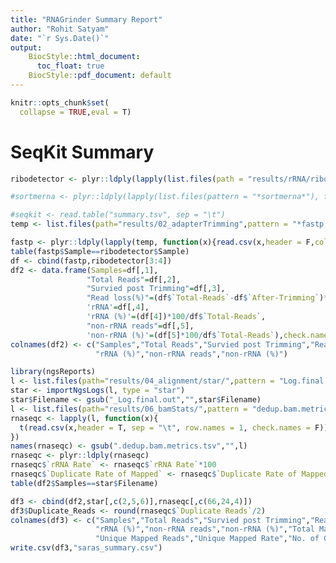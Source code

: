 ---
title: "RNAGrinder Summary Report"
author: "Rohit Satyam"
date: "`r Sys.Date()`"
output: 
    BiocStyle::html_document:
      toc_float: true
    BiocStyle::pdf_document: default
---

```{r setup, include=FALSE}
knitr::opts_chunk$set(
  collapse = TRUE,eval = T)
```

# SeqKit Summary


```{r}
ribodetector <- plyr::ldply(lapply(list.files(path = "results/rRNA/ribodetector/",pattern = "*_ribodetector_results.txt*",full.names = TRUE), function(x){read.csv(x,header = F, col.names = c("Sample","Total-Reads","rRna","non-rRNA"), check.names = F)}))

#sortmerna <- plyr::ldply(lapply(list.files(pattern = "*sortmerna*"), function(x){read.csv(x,header = F,col.names = c("Sample","Total-Reads","rRna","non-rRNA"), check.names = F)}))

#seqkit <- read.table("summary.tsv", sep = "\t")
temp <- list.files(path="results/02_adapterTrimming",pattern = "*fastp.txt", full.names =TRUE)[!grepl("L001",list.files(path="results/02_adapterTrimming",pattern = "*fastp.txt", full.names =TRUE))]

fastp <- plyr::ldply(lapply(temp, function(x){read.csv(x,header = F,col.names = c("Sample","Total-Reads","After-Trimming"), check.names = F)}))
table(fastp$Sample==ribodetector$Sample)
df <- cbind(fastp,ribodetector[3:4])
df2 <- data.frame(Samples=df[,1],
                 "Total Reads"=df[,2],
                 "Survied post Trimming"=df[,3],
                 "Read loss(%)"=(df$`Total-Reads`-df$`After-Trimming`)*100/df$`Total-Reads`,
                 'rRNA'=df[,4],
                 'rRNA (%)'=(df[4])*100/df$`Total-Reads`,
                 "non-rRNA reads"=df[,5],
                 'non-rRNA (%)'=(df[5]*100/df$`Total-Reads`),check.names = F)
colnames(df2) <- c("Samples","Total Reads","Survied post Trimming","Read loss(%)","rRNA",
                   "rRNA (%)","non-rRNA reads","non-rRNA (%)")
```


```{r}
library(ngsReports)
l <- list.files(path="results/04_alignment/star/",pattern = "Log.final.out", full.names = TRUE)
star <- importNgsLogs(l, type = "star")
star$Filename <- gsub("_Log.final.out","",star$Filename)
l <- list.files(path="results/06_bamStats/",pattern = "dedup.bam.metrics",full.names = TRUE)
rnaseqc <- lapply(l, function(x){
  t(read.csv(x,header = T, sep = "\t", row.names = 1, check.names = F))
})
names(rnaseqc) <- gsub(".dedup.bam.metrics.tsv","",l)
rnaseqc <- plyr::ldply(rnaseqc)
rnaseqc$`rRNA Rate` <- rnaseqc$`rRNA Rate`*100
rnaseqc$`Duplicate Rate of Mapped` <- rnaseqc$`Duplicate Rate of Mapped`*100
table(df2$Samples==star$Filename)

df3 <- cbind(df2,star[,c(2,5,6)],rnaseqc[,c(66,24,4)])
df3$Duplicate_Reads <- round(rnaseqc$`Duplicate Reads`/2)
colnames(df3) <- c("Samples","Total Reads","Survied post Trimming","Read loss(%)","rRNA",
                   "rRNA (%)","non-rRNA reads","non-rRNA (%)","Total Mapped(%)",
                   "Unique Mapped Reads","Unique Mapped Rate","No. of Genes Detected","rRNA Rate (Post Alignment)","Duplicate (%)","Duplicate Reads")
write.csv(df3,"saras_summary.csv")
```
